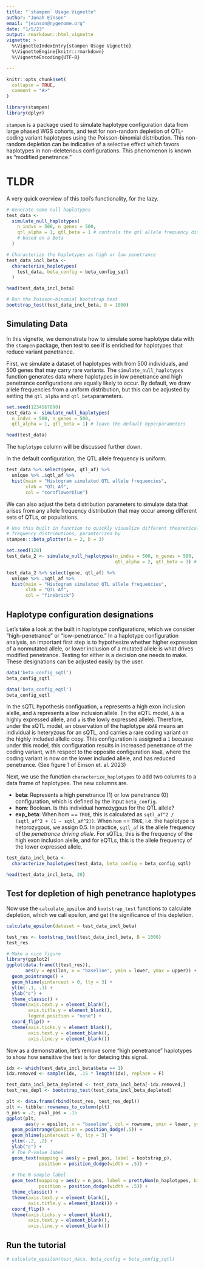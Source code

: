 ```yaml
---
title: "`stampen` Usage Vignette"
author: "Jonah Einson"
email: "jeinson@nygenome.org"
date: "1/5/23"
output: rmarkdown::html_vignette
vignette: >
  %\VignetteIndexEntry{stampen Usage Vignette}
  %\VignetteEngine{knitr::rmarkdown}
  %\VignetteEncoding{UTF-8}

---
```




```r
knitr::opts_chunk$set(
  collapse = TRUE,
  comment = "#>"
)
```

```r
library(stampen)
library(dplyr)
```

`stampen` is a package used to simulate haplotype configuration data from large
phased WGS cohorts, and test for non-random depletion of QTL-coding variant 
haplotypes using the Poisson-binomial distribution. This non-random depletion 
can be indicative of a selective effect which favors haplotypes in 
non-deleterious configurations. This phenomenon is known as "modified 
penetrance."

# TLDR

A very quick overview of this tool's functionality, for the lazy.
```r
# Generate some null haplotypes
test_data <- 
  simulate_null_haplotypes(
    n_indvs = 500, n_genes = 500, 
    qtl_alpha = 1, qtl_beta = 1 # controls the qtl allele frequency distribution
    # based on a Beta
  )

# Characterize the haplotypes as high or low penetrance
test_data_incl_beta <- 
  characterize_haplotypes(
    test_data, beta_config = beta_config_sqtl
  )

head(test_data_incl_beta)

# Run the Poisson-binomial bootstrap test
bootstrap_test(test_data_incl_beta, B = 1000)
```


## Simulating Data

In this vignette, we demonstrate how to simulate some haplotype data with the
`stampen` package, then test to see if is enriched for haplotypes that reduce
variant penetrance.


First, we simulate a dataset of haplotypes with from 500 individuals, and 500 
genes that may carry rare variants. The `simulate_null_haplotypes` function generates data where haplotypes in low penetrance and high penetrance configurations are equally likely to occur. By default, we draw allele frequencies from a uniform distribution, but this can be adjusted by setting the `qtl_alpha` and `qtl_beta`parameters. 

```r
set.seed(1234567890)
test_data <- simulate_null_haplotypes(
  n_indvs = 500, n_genes = 500, 
  qtl_alpha = 1, qtl_beta = 1) # leave the default hyperparameters
```

```r
head(test_data)
```

The `haplotype` column will be discussed further down. 

In the default configuration, the QTL allele frequency is uniform. 
```r
test_data %>% select(gene, qtl_af) %>% 
  unique %>% .$qtl_af %>% 
  hist(main = "Histogram simulated QTL allele frequencies", 
       xlab = "QTL Af", 
       col = "cornflowerblue")
```

We can also adjust the beta distribution parameters to simulate data that 
arises from any allele frequency distribution that may occur among different 
sets of QTLs, or populations. 

```r
# Use this built in function to quickly visualize different theoretical allele 
# frequency distributions, paramterized by 
stampen:::beta_plotter(a = 2, b = 3)
```

```r
set.seed(128)
test_data_2 <- simulate_null_haplotypes(n_indvs = 500, n_genes = 500, 
                                        qtl_alpha = 2, qtl_beta = 3) # new hps

test_data_2 %>% select(gene, qtl_af) %>% 
  unique %>% .$qtl_af %>% 
  hist(main = "Histogram simulated QTL allele frequencies", 
       xlab = "QTL Af", 
       col = "firebrick")
```

## Haplotype configuration designations

Let's take a look at the built in haplotype configurations, which we consider "high-penetrance" or "low-penetrance." In a haplotype configuration analysis, an important first step is to hypothesize whether higher expression of a nonmutated allele, or lower inclusion of a mutated allele is what drives modified penetrance. Testing for either is a decision one needs to make. These designations can be adjusted easily by the user. 

```r
data('beta_config_sqtl')
beta_config_sqtl
```

```r
data('beta_config_eqtl')
beta_config_eqtl
```

In the sQTL hypothesis configuation, `a` represents a high exon inclusion alelle, and `A` represents a low inclusion allele. (In the eQTL model, `A` is a highly expressed allele, and `a` is the lowly expressed allele). Therefore, under the sQTL model, an observation of the haplotype `abAB` means an individual is heteryzous for an sQTL, and carries a rare coding variant on the highly included allelic copy. This configuration is assigned a `1` becuase under this model, this configuration results in increased penetrance of the coding variant, with respect to the opposite configuration `AbaB`, where the coding variant is now on the lower included allele, and has reduced penetrance. (See figure 1 of Einson et. al. 2023)

Next, we use the function `characterize_haplotypes` to add two columns to a data frame of haplotypes. The new columns are.

- **beta**: Represents a high penetrance (1) or low penetrance (0) configuration, which is defined by the input `beta_config`. 
- **hom**: Boolean. Is this individual homozygous for the QTL allele?
- **exp_beta**: When hom == `TRUE`, this is calculated as `sqtl_af^2 / (sqtl_af^2 + (1 - sqtl_af^2))`. When `hom` == `TRUE`, i.e. the haplotype is hetorozygous, we assign 0.5. In practice, `sqtl_af` is the allele frequency of the *penetrance driving allele*. For sQTLs, this is the frequency of the high exon inclusion alelle, and for eQTLs, this is the allele frequency of the lower expressed allele. 

```r
test_data_incl_beta <- 
  characterize_haplotypes(test_data, beta_config = beta_config_sqtl)

head(test_data_incl_beta, 20)
```

## Test for depletion of high penetrance haplotypes
Now use the `calculate_epsilon` and `bootstrap_test` functions to calculate depletion, which we call epsilon, and get the significance of this depletion. 

```r
calculate_epsilon(dataset = test_data_incl_beta)
```

```r
test_res <- bootstrap_test(test_data_incl_beta, B = 1000)
test_res
```

```r
# Make a nice figure
library(ggplot2)
ggplot(data.frame(t(test_res)), 
       aes(y = epsilon, x = "baseline", ymin = lower, ymax = upper)) + 
  geom_pointrange() + 
  geom_hline(yintercept = 0, lty = 3) + 
  ylim(-.1, .1) + 
  ylab("ε") +
  theme_classic() +
  theme(axis.text.y = element_blank(),
        axis.title.y = element_blank(),
        legend.position = "none") +
  coord_flip() +
  theme(axis.ticks.y = element_blank(),
        axis.text.y = element_blank(),
        axis.line.y = element_blank())
```

Now as a demonstration, let's remove some "high penetrance" haplotypes to show how sensitive the test is for detecing this signal. 

```r
idx <- which(test_data_incl_beta$beta == 1)
idx.removed <- sample(idx, .15 * length(idx), replace = F)

test_data_incl_beta_depleted <- test_data_incl_beta[-idx.removed,]
test_res_depl <- bootstrap_test(test_data_incl_beta_depleted)
```

```r
plt <- data.frame(rbind(test_res, test_res_depl))
plt <- tibble::rownames_to_column(plt)
n_pos = .2; pval_pos = .15
ggplot(plt,
       aes(y = epsilon, x = "baseline", col = rowname, ymin = lower, ymax = upper)) + 
  geom_pointrange(position = position_dodge(.5)) + 
  geom_hline(yintercept = 0, lty = 3) + 
  ylim(-.2, .2) + 
  ylab("ε") +
  # The P-value label
  geom_text(mapping = aes(y = pval_pos, label = bootstrap_p),
            position = position_dodge(width = .5)) +
  
  # The N-sample label
  geom_text(mapping = aes(y = n_pos, label = prettyNum(n_haplotypes, big.mark = ",")),
            position = position_dodge(width = .5)) +
  theme_classic() +
  theme(axis.text.y = element_blank(),
        axis.title.y = element_blank()) +
  coord_flip() +
  theme(axis.ticks.y = element_blank(),
        axis.text.y = element_blank(),
        axis.line.y = element_blank())
```


## Run the tutorial 


```r
# calculate_epsilon(test_data, beta_config = beta_config_sqtl)
```

